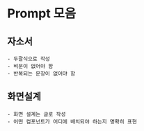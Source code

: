 # Prompt 모음


## 자소서

```console filename="" copy showLineNumbers
- 두괄식으로 작성
- 비문이 없어야 함
- 반복되는 문장이 없어야 함
```

## 화면설계 

```console filename="" copy showLineNumbers
- 화면 설계는 글로 작성
- 어떤 컴포넌트가 어디에 배치되야 하는지 명확히 표현
```